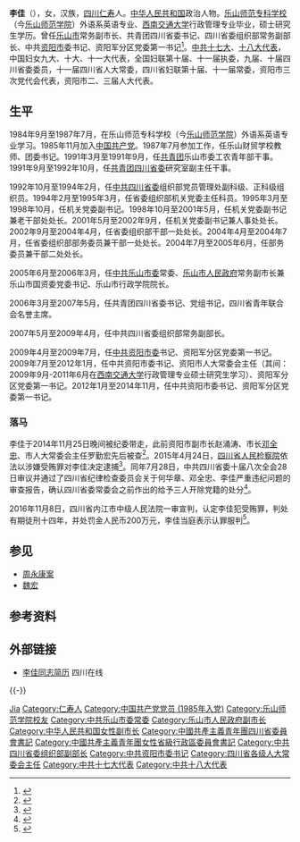 {{otheruses|李佳}}
'''李佳'''（{{bd|1966年|1月|catIdx=L,李}}），女，汉族，[[四川省|四川]][[仁寿县|仁寿]]人。[[中华人民共和国|中华人民共和国]]政治人物。[[乐山师范学院|乐山师范专科学校]]（今[[乐山师范学院|乐山师范学院]]）外语系英语专业、[[西南交通大学|西南交通大学]]行政管理专业毕业，硕士研究生学历。曾任[[乐山市|乐山市]]常务副市长、共青团四川省委书记、四川省委组织部常务副部长、中共[[资阳市|资阳市]]委书记、资阳军分区党委第一书记<ref>{{Cite web|title=资阳市人民政府|url=http://www.ziyang.gov.cn/Columns/20071222124933847/20080105090143604/20090504024936177/20090530234934558/20090601194618072.shtml|accessdate=2019-10-12|date=2014-03-07|work=资阳市人民政府|archiveurl=https://web.archive.org/web/20190609201539/http://www.ziyang.gov.cn/Columns/20071222124933847/20080105090143604/20090504024936177/20090530234934558/20090601194618072.shtml|archivedate=2019-09-20|dead-url=no}}</ref>。[[中国共产党第十七次全国代表大会|中共十七大]]、[[中国共产党第十八次全国代表大会|十八大代表]]，中国妇女九大、十大、十一大代表，全国妇联第十届、十一届执委，九届、十届四川省委委员，十一届四川省人大常委，四川省妇联第十届、十一届常委，资阳市三次党代会代表，资阳市二、三届人大代表。

== 生平 ==
1984年9月至1987年7月，在乐山师范专科学校（今[[乐山师范学院|乐山师范学院]]）外语系英语专业学习。1985年11月加入[[中国共产党|中国共产党]]。1987年7月参加工作，任乐山财贸学校教师、团委书记。1991年3月至1991年9月，任[[中国共产主义青年团|共青团]]乐山市委工农青年部干事。1991年9月至1992年10月，任[[中国共产主义青年团四川省委员会|共青团四川省委]]研究室副主任干事。

1992年10月至1994年2月，任[[中国共产党四川省委员会|中共四川省委]]组织部党员管理处副科级、正科级组织员。1994年2月至1995年3月，任省委组织部机关党委主任科员。1995年3月至1998年10月，任机关党委副书记。1998年10月至2001年5月，任机关党委副书记兼老干部处处长。2001年5月至2002年9月，任机关党委副书记兼人事处处长。2002年9月至2004年4月，任省委组织部干部一处处长。2004年4月至2004年7月，任省委组织部部务委员兼干部一处处长。2004年7月至2005年6月，任部务委员兼干部二处处长。

2005年6月至2006年3月，任[[中共乐山市委|中共乐山市委]]常委、[[乐山市人民政府|乐山市人民政府]]常务副市长兼乐山市国资委党委书记、乐山市行政学院院长。

2006年3月至2007年5月，任共青团四川省委书记、党组书记，四川省青年联合会名誉主席。

2007年5月至2009年4月，任中共四川省委组织部常务副部长。

2009年4月至2009年7月，任[[中共资阳市委|中共资阳市委]]书记、资阳军分区党委第一书记。2009年7月至2012年1月，任中共资阳市委书记、资阳市人大常委会主任（其间：2009年9月-2011年6月在[[西南交通大学|西南交通大学]]行政管理专业硕士研究生学习）、资阳军分区党委第一书记。2012年1月至2014年11月，任中共资阳市委书记、资阳军分区党委第一书记。

=== 落马 ===
李佳于2014年11月25日晚间被纪委带走，此前资阳市副市长赵涌涛、市长[[邓全忠|邓全忠]]、市人大常委会主任罗勤宏先后被查<ref>{{Cite web|title=李崇禧故乡女市委书记被查 正副市长已落马|url=http://news.163.com/14/1126/22/AC0SLO9L00014SEH.html|accessdate=2019-10-12|date=2014-11-26|work=网易|archiveurl=https://web.archive.org/web/20141205144932/http://news.163.com/14/1126/22/AC0SLO9L00014SEH.html|archivedate=2014-12-05|dead-url=yes}}</ref>。2015年4月24日，[[四川省人民检察院|四川省人民检察院]]依法以涉嫌受贿罪对李佳决定逮捕<ref>{{cite news|title=四川资阳原市委书记李佳(女)涉受贿被捕(图)|url=http://news.sina.com.cn/c/p/2015-04-28/103031770471.shtml|accessdate=2016-01-14|newspaper=新浪新闻|date=2015-04-28|archive-date=2019-06-04|archive-url=https://web.archive.org/web/20190604202830/http://news.sina.com.cn/c/p/2015-04-28/103031770471.shtml|dead-url=no}}</ref>。同年7月28日，中共四川省委十届八次全会28日审议并通过了四川省纪律检查委员会关于何华章、邓全忠、李佳严重违纪问题的审查报告，确认四川省委常委会之前作出的给予三人开除党籍的处分<ref>{{Cite web|title=何华章邓全忠李佳因严重违纪被开除党籍|url=http://www.cankaoxiaoxi.com/china/20160728/1249086.shtml|accessdate=2021-01-29|date=2016-07-28|publisher=参考消息|archive-date=2021-02-08|archive-url=https://web.archive.org/web/20210208151725/http://www.cankaoxiaoxi.com/china/20160728/1249086.shtml|dead-url=no}}</ref>。

2016年11月8日，四川省内江市中级人民法院一审宣判，认定李佳犯受贿罪，判处有期徒刑十四年，并处罚金人民币200万元，李佳当庭表示认罪服判<ref>{{Cite web|title=省法院：李佳获刑14年何华章获刑8年半 各处罚金200万|url=https://sichuan.scol.com.cn/ggxw/201701/55804218.html|accessdate=2021-01-29|date=2017-01-17|publisher=四川在线|archive-date=2021-02-03|archive-url=https://web.archive.org/web/20210203035831/https://sichuan.scol.com.cn/ggxw/201701/55804218.html|dead-url=no}}</ref>。

== 参见 ==
* [[周永康案|周永康案]]
* [[魏宏|魏宏]]

== 参考资料 ==
{{reflist}}

== 外部链接 ==
*[http://sichuan.scol.com.cn/zyxw/20090416/2009416145431.htm 李佳同志简历] {{Wayback|url=http://sichuan.scol.com.cn/zyxw/20090416/2009416145431.htm |date=20190613040457 }} 四川在线
{{-}}
{{start box}}
{{s-ppo|cpc}}
{{s-before|[[翟占一|翟占一]]}}
{{s-title|[[中国共产党资阳市委员会|中国共产党资阳市委员会]]书记|2009年4月—2014年11月}}
{{s-after|[[周喜安|周喜安]]}}
{{s-civ}}
{{s-before|[[罗强_(1963年)|罗强]]}}
{{s-title|[[中国共产主义青年团四川省委员会|中国共产主义青年团四川省委员会]]书记|2006年3月—2007年5月}}
{{s-after|[[张彤_(1973年)|张彤]]}}
{{end box}}

{{各省级行政区团委书记}}
{{中共十八大到十九大期间的反腐败工作}}

{{Authority control}}
{{DEFAULTSORT:Li李}}
[[Category:李姓|Jia]]
[[Category:仁寿人|Category:仁寿人]]
[[Category:中国共产党党员_(1985年入党)|Category:中国共产党党员 (1985年入党)]]
[[Category:乐山师范学院校友|Category:乐山师范学院校友]]
[[Category:中共乐山市委常委|Category:中共乐山市委常委]]
[[Category:乐山市人民政府副市长|Category:乐山市人民政府副市长]]
[[Category:中华人民共和国女性副市长|Category:中华人民共和国女性副市长]]
[[Category:中國共產主義青年團四川省委員會書記|Category:中國共產主義青年團四川省委員會書記]]
[[Category:中國共產主義青年團女性省級行政區委員會書記|Category:中國共產主義青年團女性省級行政區委員會書記]]
[[Category:中共四川省委组织部副部长|Category:中共四川省委组织部副部长]]
[[Category:中共资阳市委书记|Category:中共资阳市委书记]]
[[Category:四川省各级人大常委会主任|Category:四川省各级人大常委会主任]]
[[Category:中共十七大代表|Category:中共十七大代表]]
[[Category:中共十八大代表|Category:中共十八大代表]]